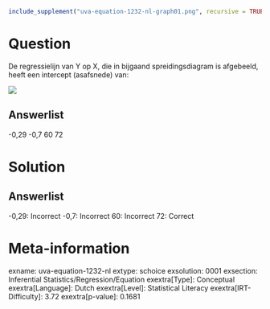 ```r
include_supplement("uva-equation-1232-nl-graph01.png", recursive = TRUE)
```

Question
========

De regressielijn van Y op X, die in bijgaand spreidingsdiagram is
afgebeeld, heeft een intercept (asafsnede) van:

![](uva-equation-1232-nl-graph01.png)

Answerlist
----------

-0,29
-0,7
60
72

Solution
========

Answerlist
----------

-0,29: Incorrect
-0,7: Incorrect
60: Incorrect
72: Correct

Meta-information
================
exname: uva-equation-1232-nl
extype: schoice
exsolution: 0001
exsection: Inferential Statistics/Regression/Equation
exextra[Type]: Conceptual
exextra[Language]: Dutch
exextra[Level]: Statistical Literacy
exextra[IRT-Difficulty]: 3.72
exextra[p-value]: 0.1681
